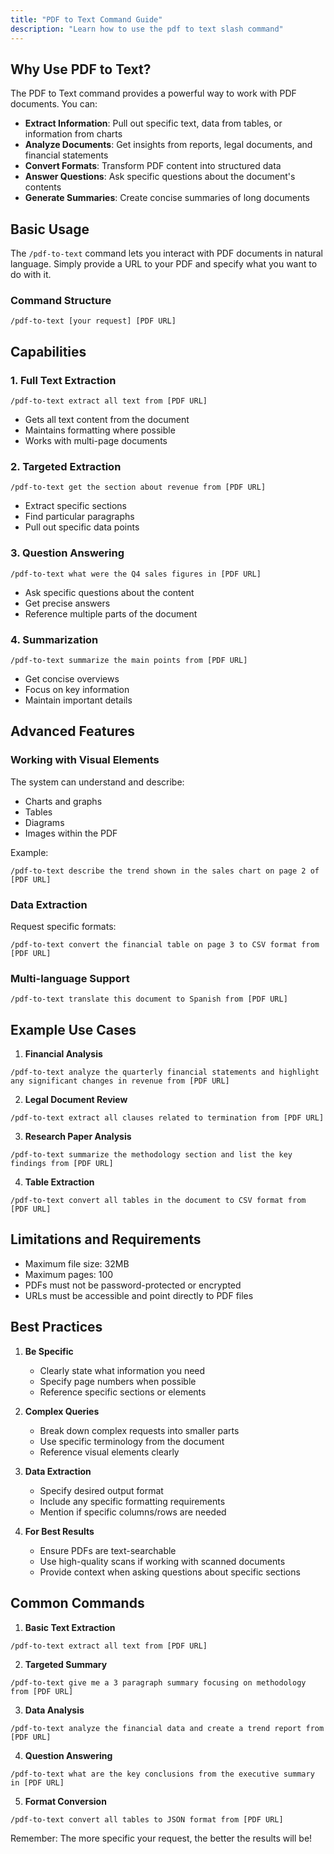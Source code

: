 ```yaml
---
title: "PDF to Text Command Guide"
description: "Learn how to use the pdf to text slash command"
---
```


## Why Use PDF to Text?

The PDF to Text command provides a powerful way to work with PDF documents. You can:

- **Extract Information**: Pull out specific text, data from tables, or information from charts
- **Analyze Documents**: Get insights from reports, legal documents, and financial statements
- **Convert Formats**: Transform PDF content into structured data
- **Answer Questions**: Ask specific questions about the document's contents
- **Generate Summaries**: Create concise summaries of long documents

## Basic Usage

The `/pdf-to-text` command lets you interact with PDF documents in natural language. Simply provide a URL to your PDF and specify what you want to do with it.

### Command Structure

```
/pdf-to-text [your request] [PDF URL]
```

## Capabilities

### 1. Full Text Extraction

```
/pdf-to-text extract all text from [PDF URL]
```

- Gets all text content from the document
- Maintains formatting where possible
- Works with multi-page documents

### 2. Targeted Extraction

```
/pdf-to-text get the section about revenue from [PDF URL]
```

- Extract specific sections
- Find particular paragraphs
- Pull out specific data points

### 3. Question Answering

```
/pdf-to-text what were the Q4 sales figures in [PDF URL]
```

- Ask specific questions about the content
- Get precise answers
- Reference multiple parts of the document

### 4. Summarization

```
/pdf-to-text summarize the main points from [PDF URL]
```

- Get concise overviews
- Focus on key information
- Maintain important details

## Advanced Features

### Working with Visual Elements

The system can understand and describe:

- Charts and graphs
- Tables
- Diagrams
- Images within the PDF

Example:

```
/pdf-to-text describe the trend shown in the sales chart on page 2 of [PDF URL]
```

### Data Extraction

Request specific formats:

```
/pdf-to-text convert the financial table on page 3 to CSV format from [PDF URL]
```

### Multi-language Support

```
/pdf-to-text translate this document to Spanish from [PDF URL]
```

## Example Use Cases

1. **Financial Analysis**

```
/pdf-to-text analyze the quarterly financial statements and highlight any significant changes in revenue from [PDF URL]
```

2. **Legal Document Review**

```
/pdf-to-text extract all clauses related to termination from [PDF URL]
```

3. **Research Paper Analysis**

```
/pdf-to-text summarize the methodology section and list the key findings from [PDF URL]
```

4. **Table Extraction**

```
/pdf-to-text convert all tables in the document to CSV format from [PDF URL]
```

## Limitations and Requirements

- Maximum file size: 32MB
- Maximum pages: 100
- PDFs must not be password-protected or encrypted
- URLs must be accessible and point directly to PDF files

## Best Practices

1. **Be Specific**

   - Clearly state what information you need
   - Specify page numbers when possible
   - Reference specific sections or elements

2. **Complex Queries**

   - Break down complex requests into smaller parts
   - Use specific terminology from the document
   - Reference visual elements clearly

3. **Data Extraction**

   - Specify desired output format
   - Include any specific formatting requirements
   - Mention if specific columns/rows are needed

4. **For Best Results**
   - Ensure PDFs are text-searchable
   - Use high-quality scans if working with scanned documents
   - Provide context when asking questions about specific sections

## Common Commands

1. **Basic Text Extraction**

```
/pdf-to-text extract all text from [PDF URL]
```

2. **Targeted Summary**

```
/pdf-to-text give me a 3 paragraph summary focusing on methodology from [PDF URL]
```

3. **Data Analysis**

```
/pdf-to-text analyze the financial data and create a trend report from [PDF URL]
```

4. **Question Answering**

```
/pdf-to-text what are the key conclusions from the executive summary in [PDF URL]
```

5. **Format Conversion**

```
/pdf-to-text convert all tables to JSON format from [PDF URL]
```

Remember: The more specific your request, the better the results will be!
